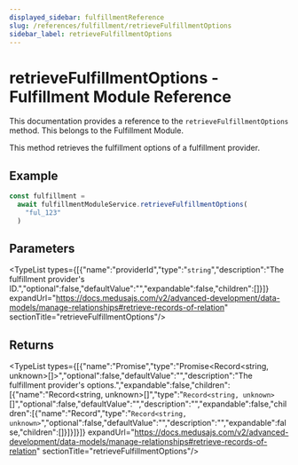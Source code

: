 ```yaml
---
displayed_sidebar: fulfillmentReference
slug: /references/fulfillment/retrieveFulfillmentOptions
sidebar_label: retrieveFulfillmentOptions
---
```



# retrieveFulfillmentOptions - Fulfillment Module Reference

This documentation provides a reference to the `retrieveFulfillmentOptions` method. This belongs to the Fulfillment Module.

This method retrieves the fulfillment options of a fulfillment provider.

## Example

```ts
const fulfillment =
  await fulfillmentModuleService.retrieveFulfillmentOptions(
    "ful_123"
  )
```

## Parameters

<TypeList types={[{"name":"providerId","type":"`string`","description":"The fulfillment provider's ID.","optional":false,"defaultValue":"","expandable":false,"children":[]}]} expandUrl="https://docs.medusajs.com/v2/advanced-development/data-models/manage-relationships#retrieve-records-of-relation" sectionTitle="retrieveFulfillmentOptions"/>

## Returns

<TypeList types={[{"name":"Promise","type":"Promise&#60;Record&#60;string, unknown&#62;[]&#62;","optional":false,"defaultValue":"","description":"The fulfillment provider's options.","expandable":false,"children":[{"name":"Record&#60;string, unknown&#62;[]","type":"`Record<string, unknown>`[]","optional":false,"defaultValue":"","description":"","expandable":false,"children":[{"name":"Record","type":"`Record<string, unknown>`","optional":false,"defaultValue":"","description":"","expandable":false,"children":[]}]}]}]} expandUrl="https://docs.medusajs.com/v2/advanced-development/data-models/manage-relationships#retrieve-records-of-relation" sectionTitle="retrieveFulfillmentOptions"/>
